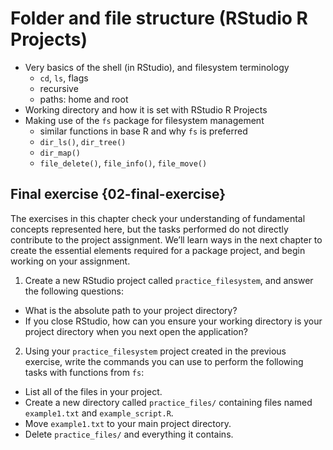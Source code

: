 # Folder and file structure (RStudio R Projects)

- Very basics of the shell (in RStudio),
and filesystem terminology
  - `cd`, `ls`, flags
  - recursive
  - paths: home and root
- Working directory and how it is set with RStudio R Projects
- Making use of the `fs` package for filesystem management
  - similar functions in base R and why `fs` is preferred
  - `dir_ls()`, `dir_tree()`
  - `dir_map()`
  - `file_delete()`, `file_info()`, `file_move()`

## Final exercise {02-final-exercise}

The exercises in this chapter check your understanding of fundamental concepts represented here,
but the tasks performed do not directly contribute to the project assignment.
We'll learn ways in the next chapter to create the essential elements required for a package project,
and begin working on your assignment.

1. Create a new RStudio project called `practice_filesystem`,
and answer the following questions:
  - What is the absolute path to your project directory?
  - If you close RStudio, how can you ensure your working directory is your project directory when you next open the application?

2. Using your `practice_filesystem` project created in the previous exercise,
write the commands you can use to perform the following tasks with functions from `fs`:
  - List all of the files in your project.
  - Create a new directory called `practice_files/` containing files named `example1.txt` and `example_script.R`.
  - Move `example1.txt` to your main project directory.
  - Delete `practice_files/` and everything it contains.
